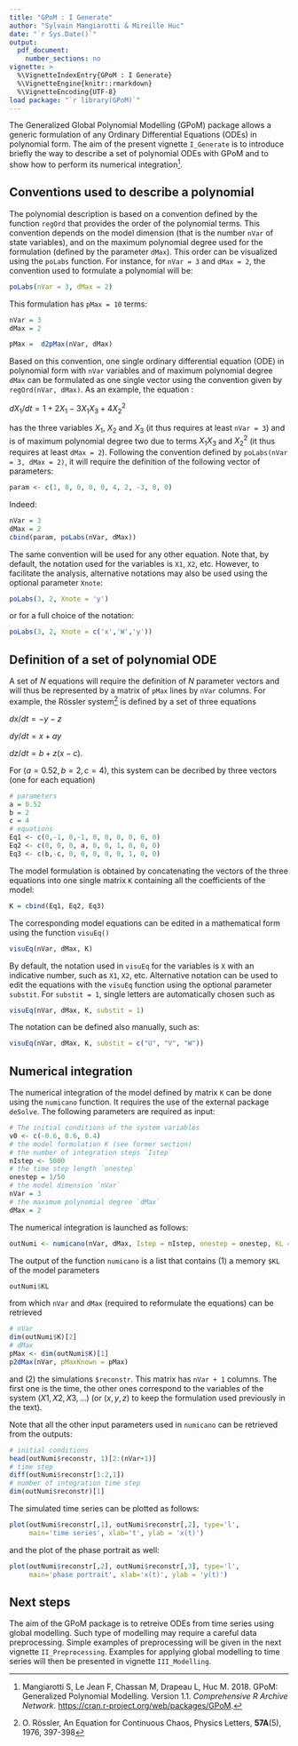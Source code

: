 ```yaml
---
title: "GPoM : I Generate"
author: "Sylvain Mangiarotti & Mireille Huc"
date: "`r Sys.Date()`"
output:
  pdf_document:
    number_sections: no
vignette: >
  %\VignetteIndexEntry{GPoM : I Generate}
  %\VignetteEngine{knitr::rmarkdown}
  %\VignetteEncoding{UTF-8}
load package: "`r library(GPoM)`"
---
```


The Generalized Global Polynomial Modelling (GPoM)
package allows a generic
formulation of any Ordinary Differential Equations (ODEs)
in polynomial form. The aim of the present vignette
`I_Generate` is to introduce briefly the way to describe
a set of polynomial ODEs with GPoM and to show how
to perform its numerical integration^[Mangiarotti S,
Le Jean F, Chassan M, Drapeau L, Huc M. 2018.
GPoM: Generalized Polynomial Modelling. Version 1.1.
*Comprehensive R Archive Network*.
<https://cran.r-project.org/web/packages/GPoM>.].


## Conventions used to describe a polynomial

The polynomial description is based on a convention defined
by the function `regOrd` that provides the order of the polynomial
terms.
This convention depends on the model dimension (that is the number
`nVar` of state variables), and on the maximum polynomial degree
used for the formulation (defined by the parameter `dMax`).
This order can be visualized using the `poLabs` function.
For instance, for `nVar = 3` and `dMax = 2`, the convention
used to formulate a polynomial will be:


```r
poLabs(nVar = 3, dMax = 2)
```

This formulation has `pMax = 10` terms:

```r
nVar = 3
dMax = 2
```
```r
pMax =  d2pMax(nVar, dMax)
```
Based on this convention, one single ordinary differential equation (ODE) in polynomial
form with `nVar` variables and of maximum polynomial degree `dMax` can be formulated
as one single vector using the convention given by `regOrd(nVar, dMax)`.
As an example, the equation :

$dX_1/dt = 1 + 2 X_1 - 3 X_1X_3 + 4 X_2^2$

has the three variables $X_1$, $X_2$ and $X_3$
(it thus requires at least `nVar = 3`) and is of maximum polynomial
degree two due to terms $X_1X_3$ and $X_2^2$
(it thus requires at least `dMax = 2`).
Following the convention defined by `poLabs(nVar = 3, dMax = 2)`,
it will require the definition of the following vector of parameters:

```r
param <- c(1, 0, 0, 0, 0, 4, 2, -3, 0, 0)
```

Indeed:
```r
nVar = 3
dMax = 2
cbind(param, poLabs(nVar, dMax))
```
The same convention will be used for any other equation.
Note that, by default, the notation used for the variables
is `X1`, `X2`, etc.
However, to facilitate the analysis, alternative notations may
also be used using the optional parameter `Xnote`:

```r
poLabs(3, 2, Xnote = 'y')
```

or for a full choice of the notation:

```r
poLabs(3, 2, Xnote = c('x','W','y'))
```


## Definition of a set of polynomial ODE

A set of $N$ equations will require the definition 
of $N$ parameter vectors and will thus be represented
by a matrix of `pMax` lines by `nVar` columns.
For example, the Rössler system^[O. Rössler, An Equation for Continuous Chaos,
Physics Letters, **57A**(5), 1976, 397-398]
is defined by a set of three equations


$dx/dt = - y - z$

$dy/dt = x + a y$

$dz/dt = b + z (x - c)$.


For $(a = 0.52, b = 2, c = 4)$, this system can be decribed
by three vectors (one for each equation)
```r
# parameters
a = 0.52
b = 2
c = 4
# equations
Eq1 <- c(0,-1, 0,-1, 0, 0, 0, 0, 0, 0)
Eq2 <- c(0, 0, 0, a, 0, 0, 1, 0, 0, 0)
Eq3 <- c(b,-c, 0, 0, 0, 0, 0, 1, 0, 0)
```
The model formulation is obtained by concatenating the vectors of
the three equations into one single matrix `K` containing all the
coefficients of the model:

```r
K = cbind(Eq1, Eq2, Eq3)
```

The corresponding model equations can be edited in a mathematical
form using the function `visuEq()`

```r
visuEq(nVar, dMax, K)
```

By default, the notation used in `visuEq` for the variables
is `X` with an indicative number, such as `X1`, `X2`, etc.
Alternative notation can be used to edit the equations with 
the `visuEq` function using the optional parameter `substit`.
For `substit = 1`, single letters are automatically chosen
such as

```r
visuEq(nVar, dMax, K, substit = 1)
```

The notation can be defined also manually, such as:

```r
visuEq(nVar, dMax, K, substit = c("U", "V", "W"))
```

## Numerical integration

The numerical integration of the model defined by matrix `K`
can be done using the `numicano` function. It requires
the use of the external package `deSolve`.
The following parameters are required as input:

```r
# The initial conditions of the system variables
v0 <- c(-0.6, 0.6, 0.4)
# the model formulation K (see former section)
# the number of integration steps `Istep`
nIstep <- 5000
# the time step length `onestep`
onestep = 1/50
# the model dimension `nVar`
nVar = 3
# the maximum polynomial degree `dMax`
dMax = 2
```

The numerical integration is launched as follows:

```r
outNumi <- numicano(nVar, dMax, Istep = nIstep, onestep = onestep, KL = K, v0 = v0)
```

The output of the function `numicano` is a list that contains
(1) a memory `$KL` of the model parameters

```r
outNumi$KL
```

from which `nVar` and `dMax` (required to reformulate the equations)
can be retrieved

```r
# nVar
dim(outNumi$K)[2]
# dMax
pMax <- dim(outNumi$K)[1]
p2dMax(nVar, pMaxKnown = pMax)
```

and (2) the simulations `$reconstr`.
This matrix has `nVar + 1` columns.
The first one is the time, the other ones correspond
to the variables of the system $(X1, X2, X3, ...)$
(or $(x,y,z)$ to keep the formulation used previously
in the text).

Note that all the other input parameters used in `numicano`
can be retrieved from the outputs:

```r
# initial conditions
head(outNumi$reconstr, 1)[2:(nVar+1)]
# time step
diff(outNumi$reconstr[1:2,1])
# number of integration time step
dim(outNumi$reconstr)[1]
```

The simulated time series can be plotted as follows:

```r
plot(outNumi$reconstr[,1], outNumi$reconstr[,2], type='l',
     main='time series', xlab='t', ylab = 'x(t)')
```

and the plot of the phase portrait as well:


```r
plot(outNumi$reconstr[,2], outNumi$reconstr[,3], type='l',
     main='phase portrait', xlab='x(t)', ylab = 'y(t)')
```

## Next steps

The aim of the GPoM package is to retreive ODEs from
time series using global modelling. Such type of modelling
may require a careful data preprocessing.
Simple examples of preprocessing will be given in the next
vignette `II_Preprocessing`.
Examples for applying global modelling to time series
will then be presented in vignette `III_Modelling`.
